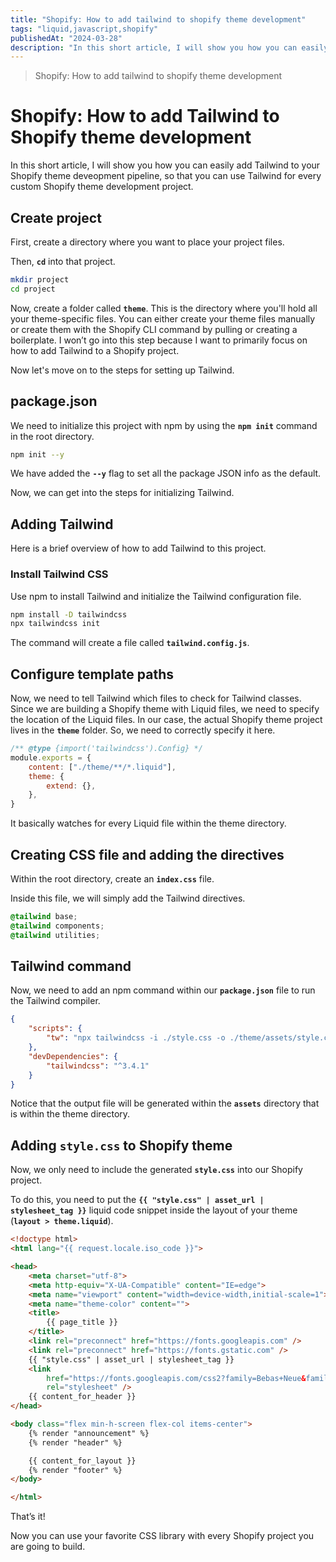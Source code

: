 ```yaml
---
title: "Shopify: How to add tailwind to shopify theme development"
tags: "liquid,javascript,shopify"
publishedAt: "2024-03-28"
description: "In this short article, I will show you how you can easily add Tailwind to your Shopify theme deveopment pipeline, so that you can use Tailwind for every custom Shopify theme development project."
---
```

> Shopify: How to add tailwind to shopify theme development

# **Shopify: How to add Tailwind to Shopify theme development**

In this short article, I will show you how you can easily add Tailwind to your Shopify theme deveopment pipeline, so that you can use Tailwind for every custom Shopify theme development project.

## **Create project**

First, create a directory where you want to place your project files.

Then, **`cd`** into that project.

```bash
mkdir project
cd project
```

Now, create a folder called **`theme`**. This is the directory where you'll hold all your theme-specific files. You can either create your theme files manually or create them with the Shopify CLI command by pulling or creating a boilerplate. I won’t go into this step because I want to primarily focus on how to add Tailwind to a Shopify project.

Now let's move on to the steps for setting up Tailwind.

## **package.json**

We need to initialize this project with npm by using the **`npm init`** command in the root directory.

```bash
npm init --y
```

We have added the **`--y`** flag to set all the package JSON info as the default.

Now, we can get into the steps for initializing Tailwind.

## **Adding Tailwind**

Here is a brief overview of how to add Tailwind to this project.

### **Install Tailwind CSS**

Use npm to install Tailwind and initialize the Tailwind configuration file.

```bash
npm install -D tailwindcss
npx tailwindcss init
```

The command will create a file called **`tailwind.config.js`**.

## **Configure template paths**

Now, we need to tell Tailwind which files to check for Tailwind classes. Since we are building a Shopify theme with Liquid files, we need to specify the location of the Liquid files. In our case, the actual Shopify theme project lives in the **`theme`** folder. So, we need to correctly specify it here.

```jsx
/** @type {import('tailwindcss').Config} */
module.exports = {
    content: ["./theme/**/*.liquid"],
    theme: {
        extend: {},
    },
}
```

It basically watches for every Liquid file within the theme directory.

## **Creating CSS file and adding the directives**

Within the root directory, create an **`index.css`** file.

Inside this file, we will simply add the Tailwind directives.

```css
@tailwind base;
@tailwind components;
@tailwind utilities;
```

## **Tailwind command**

Now, we need to add an npm command within our **`package.json`** file to run the Tailwind compiler.

```json
{
    "scripts": {
        "tw": "npx tailwindcss -i ./style.css -o ./theme/assets/style.css --watch"
    },
    "devDependencies": {
        "tailwindcss": "^3.4.1"
    }
}
```

Notice that the output file will be generated within the **`assets`** directory that is within the theme directory.

## **Adding `style.css` to Shopify theme**

Now, we only need to include the generated **`style.css`** into our Shopify project.

To do this, you need to put the **`{{ "style.css" | asset_url | stylesheet_tag }}`** liquid code snippet inside the layout of your theme (**`layout > theme.liquid`**).

```html
<!doctype html>
<html lang="{{ request.locale.iso_code }}">

<head>
    <meta charset="utf-8">
    <meta http-equiv="X-UA-Compatible" content="IE=edge">
    <meta name="viewport" content="width=device-width,initial-scale=1">
    <meta name="theme-color" content="">
    <title>
        {{ page_title }}
    </title>
    <link rel="preconnect" href="https://fonts.googleapis.com" />
    <link rel="preconnect" href="https://fonts.gstatic.com" />
    {{ "style.css" | asset_url | stylesheet_tag }}
    <link
        href="https://fonts.googleapis.com/css2?family=Bebas+Neue&family=Montserrat:ital,wght@0,100..900;1,100..900&display=swap"
        rel="stylesheet" />
    {{ content_for_header }}
</head>

<body class="flex min-h-screen flex-col items-center">
    {% render "announcement" %}
    {% render "header" %}

    {{ content_for_layout }}
    {% render "footer" %}
</body>

</html>
```

That’s it!

Now you can use your favorite CSS library with every Shopify project you are going to build.